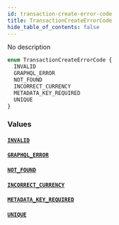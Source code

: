 ```yaml
---
id: transaction-create-error-code
title: TransactionCreateErrorCode
hide_table_of_contents: false
---
```


No description

```graphql
enum TransactionCreateErrorCode {
  INVALID
  GRAPHQL_ERROR
  NOT_FOUND
  INCORRECT_CURRENCY
  METADATA_KEY_REQUIRED
  UNIQUE
}
```

### Values

#### [`INVALID`](#)

#### [`GRAPHQL_ERROR`](#)

#### [`NOT_FOUND`](#)

#### [`INCORRECT_CURRENCY`](#)

#### [`METADATA_KEY_REQUIRED`](#)

#### [`UNIQUE`](#)

